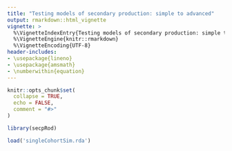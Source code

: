 ```yaml
---
title: "Testing models of secondary production: simple to advanced"
output: rmarkdown::html_vignette
vignette: >
  %\VignetteIndexEntry{Testing models of secondary production: simple to advanced}
  %\VignetteEngine{knitr::rmarkdown}
  %\VignetteEncoding{UTF-8}
header-includes:
- \usepackage{lineno}
- \usepackage{amsmath}
- \numberwithin{equation}
---
```


```r
knitr::opts_chunk$set(
  collapse = TRUE,
  echo = FALSE, 
  comment = "#>"
)
```

```r
library(secpRod)

load('singleCohortSim.rda')

```
